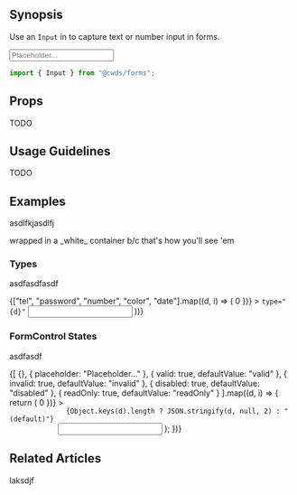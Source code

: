 
## Synopsis

Use an `Input` in to capture text or number input in forms.

<DemoCard>
  <Input placeholder="Placeholder..." />
</DemoCard>

```jsx
import { Input } from "@cwds/forms";
```

## Props

TODO

## Usage Guidelines

TODO

## Examples

asdlfkjasdlfj

<ReferenceCard>
  wrapped in a _white_ container b/c that's how you'll see 'em
</ReferenceCard>

### Types

asdfasdfasdf

<Card>
  <CardBody>
    {["tel", "password", "number", "color", "date"].map((d, i) => (
      <Row
        key={d}
        className={cn("d-flex align-items-center", {
          "mt-2": i > 0
        })}
      >
        <Col>
          <code>type="{d}"</code>
        </Col>
        <Col>
          <Input type={d} />
        </Col>
      </Row>
    ))}
  </CardBody>
</Card>

### FormControl States

asdfasdf

<Card>
  <CardBody>
    {[
      {},
      { placeholder: "Placeholder..." },
      { valid: true, defaultValue: "valid" },
      { invalid: true, defaultValue: "invalid" },
      { disabled: true, defaultValue: "disabled" },
      { readOnly: true, defaultValue: "readOnly" }
    ].map((d, i) => {
      return (
        <Row
          key={i}
          className={cn("d-flex align-items-center", {
            "mt-2": i > 0
          })}
        >
          <Col>
            <code>
              {Object.keys(d).length ? JSON.stringify(d, null, 2) : "(default)"}
            </code>
          </Col>
          <Col>
            <Input {...d} />
          </Col>
        </Row>
      );
    })}
  </CardBody>
</Card>

## Related Articles

laksdjf
